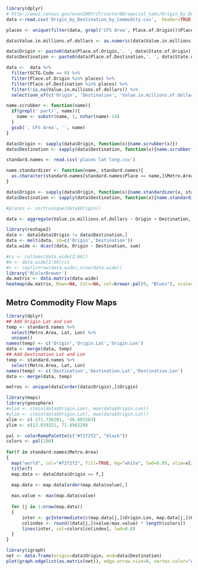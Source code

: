 
```r
library(dplyr)
# http://www2.census.gov/econ2007/CF/sector00/special_tabs/Origin_by_Destination_by_Commodity.zip
data <-read.csv('Origin_by_Destination_by_Commodity.csv',  header=TRUE, na.strings='S', stringsAsFactors=FALSE)

places <- unique(filter(data, grepl('CFS Area', Place.of.Origin))$Place.of.Origin)

data$Value.in.millions.of.dollars <- as.numeric(data$Value.in.millions.of.dollars)

data$Origin <- paste0(data$Place.of.Origin,', ', data$State.of.Origin)
data$Destination <- paste0(data$Place.of.Destination,', ', data$State.of.Destination)

data <-  data %>%
  filter(SCTG.Code == 0) %>%
  filter(Place.of.Origin %in% places) %>%
  filter(Place.of.Destination %in% places) %>%
  filter(!is.na(Value.in.millions.of.dollars)) %>%
  select(one_of(c('Origin', 'Destination', 'Value.in.millions.of.dollars')))

name.scrubber <- function(name){
  if(grepl(' part)', name)){
    name <- substr(name, 1, nchar(name)-14)
  }
  gsub(', CFS Area', '', name)
}

data$Origin <- sapply(data$Origin, function(x){name.scrubber(x)})
data$Destination <- sapply(data$Destination, function(x){name.scrubber(x)})

standard.names <- read.csv('places lat long.csv')

name.standardizer <- function(name, standard.names){
  as.character(standard.names[standard.names$Place == name,]$Metro.Area)
}

data$Origin <- sapply(data$Origin, function(x){name.standardizer(x, standard.names)})
data$Destination <- sapply(data$Destination, function(x){name.standardizer(x, standard.names)})

#places <- sort(unique(data$Origin))

data <- aggregate(Value.in.millions.of.dollars ~ Origin + Destination, data=data, FUN='sum')
```

```r
library(reshape2)
data <- data[data$Origin != data$Destination,]
data <- melt(data, id=c('Origin','Destination'))
data.wide <- dcast(data, Origin ~ Destination, sum)

#cs <- colSums(data.wide[2:66])
#m <- data.wide[2:66]/cs
#v <- rep(1/nrow(data.wide),nrow(data.wide))
library('RColorBrewer')
dw.matrix <- data.matrix(data.wide)
heatmap(dw.matrix, Rowv=NA, Colv=NA, col=brewer.pal(9, "Blues"), scale="column", margins=c(5,10))
```

## Metro Commodity Flow Maps
```r
library(dplyr)
## Add Origin Lat and Lon
temp <- standard.names %>%
  select(Metro.Area, Lat, Lon) %>%
  unique()
names(temp) <- c('Origin','Origin.Lat','Origin.Lon')
data <- merge(data, temp)
## Add Destination Lat and Lon
temp <- standard.names %>%
  select(Metro.Area, Lat, Lon)
names(temp) <- c('Destination','Destination.Lat','Destination.Lon')
data <- merge(data, temp)

metros <- unique(data[order(data$Origin),]$Origin)
```

```r

library(maps)
library(geosphere)
#xlim <- c(min(data$Origin.Lon), max(data$Origin.Lon))
#ylim <- c(min(data$Origin.Lat), max(data$Origin.Lat))
xlim <- c(-171.738281, -56.601563)
ylim <- c(12.039321, 71.856229)

pal <- colorRampPalette(c("#f2f2f2", "black"))
colors <- pal(100)
 
for(f in standard.names$Metro.Area)
{
  map("world", col="#f2f2f2", fill=TRUE, bg="white", lwd=0.05, xlim=xlim, ylim=ylim)
  title(f)
  map.data <- data[data$Origin == f,]

  map.data <- map.data[order(map.data$value),]
  
  max.value <- max(map.data$value)
  
  for (j in 1:nrow(map.data)) 
  {   
      inter <- gcIntermediate(c(map.data[j,]$Origin.Lon, map.data[j,]$Origin.Lat), c(map.data[j,]$Destination.Lon, map.data[j,]$Destination.Lat), n=100, addStartEnd=TRUE)
      colindex <- round((data[j,]$value/max.value) * length(colors))
      lines(inter, col=colors[colindex], lwd=0.8)
  }
}
```

```r
library(igraph)
net <- data.frame(origin=data$Origin, end=data$Destination)
plot(graph.edgelist(as.matrix(net)), edge.arrow.size=0, vertex.color="gray90", edge.color="black")
```